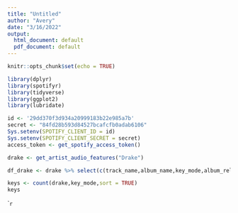 ```yaml
---
title: "Untitled"
author: "Avery"
date: "3/16/2022"
output:
  html_document: default
  pdf_document: default
---
```


```r
knitr::opts_chunk$set(echo = TRUE)
```


```r
library(dplyr)
library(spotifyr)
library(tidyverse)
library(ggplot2)
library(lubridate)
```



```r
id <- '29dd370f3d934a20999183b22e985a7b'
secret <- "84fd28b593d84527bcafcfb0adab6106"
Sys.setenv(SPOTIFY_CLIENT_ID = id)
Sys.setenv(SPOTIFY_CLIENT_SECRET = secret)
access_token <- get_spotify_access_token()
```



```r
drake <- get_artist_audio_features("Drake")
```



```r

df_drake <- drake %>% select(c(track_name,album_name,key_mode,album_release_date,duration_ms))

keys <- count(drake,key_mode,sort = TRUE)
keys
```

```r
``

